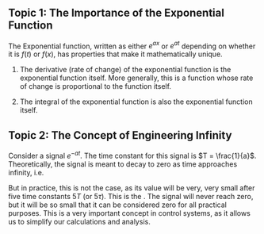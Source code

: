 ::: {#topic1}
## Topic 1: The Importance of the Exponential Function

The Exponential function, written as either $e^{ax}$ or $e^{at}$ depending on whether it is $f(t)$ or $f(x)$, has properties that make it mathematically unique.

1.  The derivative (rate of change) of the exponential function is the exponential function itself. More generally, this is a function whose rate of change is proportional to the function itself.

    ::: {#exp-derivative}
    ```{=latex}
    \begin{equation} 
    \label{eq:exp-derivative}     
    \dv{e^{ax}}{x} = a e^{ax} 
    \end{equation}
    ```
    :::

2.  The integral of the exponential function is also the exponential function itself.

    ::: {#exp-integral}
    ```{=latex}
    \begin{equation} 
    \label{eq:exp-integral}     
    \int e^{ax} \dd{x} = \frac{1}{a} e^{ax} \end{equation}
    ```
    :::
:::

:::: {#topic2}
## Topic 2: The Concept of Engineering Infinity

Consider a signal $e^{-at}$. The time constant for this signal is $T = \frac{1}{a}$. Theoretically, the signal is meant to decay to zero as time approaches infinity, i.e.

::: {#engineering-infinity}
```{=latex}
\begin{equation} 
\label{eq:eng-infinity}     
\lim_{t \to \infty} e^{-at} = 0  \end{equation}
```
:::

But in practice, this is not the case, as its value will be very, very small after five time constants $5T$ (or $5\tau$). This is the \textcolor{red}{\textbf{\textit{Concept of Engineering Infinity}}}. The signal will never reach zero, but it will be so small that it can be considered zero for all practical purposes. This is a very important concept in control systems, as it allows us to simplify our calculations and analysis.
::::